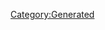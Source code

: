 {{Database/Costume/CostumeInfo
 |ID=122
 |DivaId=7
 |PrismCostumeId=2
 |Enabled=2
 |SkillId=10
 |EODICFLJAKO=False
 |AGBPBDODKBK=1
 |HMCOGDICFNB=1
 |LevelMax=5
 |HGBJODBCJDA=5
 |EGLDFPILJLG=0
 |GLEEPAFMPLO=True
 |IIELLEPEEFH=6450
}}
[[Category:Generated]]
